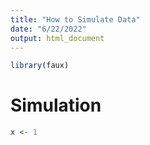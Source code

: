 ```yaml
---
title: "How to Simulate Data"
date: "6/22/2022"
output: html_document
---
```


```r
library(faux)
```

# Simulation

```r
x <- 1
```

